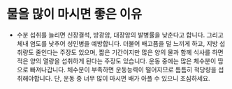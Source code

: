 # 물을 많이 마시면 좋은 이유

- 수분 섭취를 늘리면 신장결석, 방광암, 대장암의 발병률을 낮춘다고 합니다. 그리고 체내 염도를 낮추어 성인병을 예방합니다. 더불어 배고픔을 덜 느끼게 하고, 지방 섭취량도 줄인다는 주장도 있으며, 짧은 기간이지만 많은 양의 물과 함께 식사를 하면 적은 양의 열량을 섭취하게 된다는 주장도 있습니다. 운동 중에는 많은 체수분이 땀으로 빠져나갑니다. 체수분이 부족하면 운동능력이 떨어지므로 틈틈히 적당량을 섭취해야합니다. 단, 운동 중 너무 많이 마시면 배가 아플 수 있으니 조심하세요.
